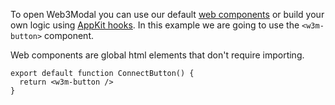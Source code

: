 To open Web3Modal you can use our default [web components](../../core/components.mdx) or build your own logic using [AppKit hooks](../../core/hooks.mdx).
In this example we are going to use the `<w3m-button>` component.

Web components are global html elements that don't require importing.

```tsx
export default function ConnectButton() {
  return <w3m-button />
}
```
